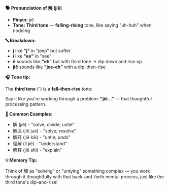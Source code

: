 **🗣️ Pronunciation of 解 (jiě)**

- **Pinyin:** jiě
- **Tone: Third tone** — **falling-rising** tone, like saying "uh-huh" when nodding

**🔤 Breakdown:**

- **j** like **"j"** in "jeep" but softer
- **i** like **"ee"** in "see"
- **ě** sounds like **"eh"** but with third tone → dip down and rise up
- **jiě** sounds like **"jee-eh"** with a dip-then-rise

**🎧 Tone tip:**

The **third tone** (ˇ) is a **fall–then-rise** tone:

Say it like you're working through a problem: **"jiě..."** — that thoughtful processing pattern.

**📝 Common Examples:**

- 解 (jiě) - "solve; divide; untie"
- 解决 (jiě jué) - "solve; resolve"
- 解开 (jiě kāi) - "untie; undo"
- 理解 (lǐ jiě) - "understand"
- 解释 (jiě shì) - "explain"

**💡 Memory Tip:**

Think of 解 as "solving" or "untying" something complex — you work through it thoughtfully with that
back-and-forth mental process, just like the third tone's dip-and-rise!
